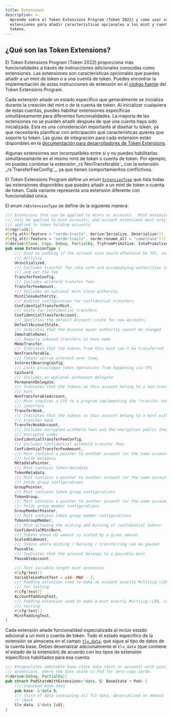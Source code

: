 ```yaml
---
title: Extensions
description: >-
  Aprende sobre el Token Extensions Program (Token 2022) y cómo usar sus
  extensiones para añadir características opcionales a los mint y cuentas de
  tokens.
---
```


## ¿Qué son las Token Extensions?

El Token Extensions Program (Token 2022) proporciona más funcionalidades a
través de instrucciones adicionales conocidas como extensiones. Las extensiones
son características opcionales que puedes añadir a un mint de token o a una
cuenta de token. Puedes encontrar la implementación de estas instrucciones de
extensión en el
[código fuente](https://github.com/solana-program/token-2022/tree/main/program/src/extension)
del Token Extensions Program.

Cada extensión añade un estado específico que generalmente se inicializa durante
la creación del mint o de la cuenta de token. Al inicializar cualquiera de estas
cuentas, puedes habilitar extensiones específicas simultáneamente para
diferentes funcionalidades. La mayoría de las extensiones no se pueden añadir
después de que una cuenta haya sido inicializada. Esta es una consideración
importante al diseñar tu token, ya que necesitarás planificar con anticipación
qué características quieres que soporte tu token. Las guías de integración para
cada extensión están disponibles en la
[documentación para desarrolladores de Token Extensions](/developers/guides/token-extensions/getting-started).

<Callout type="info">
  Algunas extensiones son incompatibles entre sí y no puedes habilitarlas
  simultáneamente en el mismo mint de token o cuenta de token. Por ejemplo, no
  puedes combinar la extensión _rs`NonTransferable`_ con la extensión
  _rs`TransferFeeConfig`_, ya que tienen comportamientos conflictivos.
</Callout>

El Token Extensions Program define un enum
[`ExtensionType`](https://github.com/solana-program/token-2022/blob/efd0c957fefbd79882d77df5fb2dac88c001249c/program/src/extension/mod.rs#L1059)
que lista todas las extensiones disponibles que puedes añadir a un mint de token
o cuenta de token. Cada variante representa una extensión diferente con
funcionalidad única.

El enum _rs`ExtensionType`_ se define de la siguiente manera:

```rust title="Token Extensions"
/// Extensions that can be applied to mints or accounts.  Mint extensions must
/// only be applied to mint accounts, and account extensions must only be
/// applied to token holding accounts.
#[repr(u16)]
#[cfg_attr(feature = "serde-traits", derive(Serialize, Deserialize))]
#[cfg_attr(feature = "serde-traits", serde(rename_all = "camelCase"))]
#[derive(Clone, Copy, Debug, PartialEq, TryFromPrimitive, IntoPrimitive)]
pub enum ExtensionType {
    /// Used as padding if the account size would otherwise be 355, same as a
    /// multisig
    Uninitialized,
    /// Includes transfer fee rate info and accompanying authorities to withdraw
    /// and set the fee
    TransferFeeConfig,
    /// Includes withheld transfer fees
    TransferFeeAmount,
    /// Includes an optional mint close authority
    MintCloseAuthority,
    /// Auditor configuration for confidential transfers
    ConfidentialTransferMint,
    /// State for confidential transfers
    ConfidentialTransferAccount,
    /// Specifies the default Account::state for new Accounts
    DefaultAccountState,
    /// Indicates that the Account owner authority cannot be changed
    ImmutableOwner,
    /// Require inbound transfers to have memo
    MemoTransfer,
    /// Indicates that the tokens from this mint can't be transferred
    NonTransferable,
    /// Tokens accrue interest over time,
    InterestBearingConfig,
    /// Locks privileged token operations from happening via CPI
    CpiGuard,
    /// Includes an optional permanent delegate
    PermanentDelegate,
    /// Indicates that the tokens in this account belong to a non-transferable
    /// mint
    NonTransferableAccount,
    /// Mint requires a CPI to a program implementing the "transfer hook"
    /// interface
    TransferHook,
    /// Indicates that the tokens in this account belong to a mint with a
    /// transfer hook
    TransferHookAccount,
    /// Includes encrypted withheld fees and the encryption public that they are
    /// encrypted under
    ConfidentialTransferFeeConfig,
    /// Includes confidential withheld transfer fees
    ConfidentialTransferFeeAmount,
    /// Mint contains a pointer to another account (or the same account) that
    /// holds metadata
    MetadataPointer,
    /// Mint contains token-metadata
    TokenMetadata,
    /// Mint contains a pointer to another account (or the same account) that
    /// holds group configurations
    GroupPointer,
    /// Mint contains token group configurations
    TokenGroup,
    /// Mint contains a pointer to another account (or the same account) that
    /// holds group member configurations
    GroupMemberPointer,
    /// Mint contains token group member configurations
    TokenGroupMember,
    /// Mint allowing the minting and burning of confidential tokens
    ConfidentialMintBurn,
    /// Tokens whose UI amount is scaled by a given amount
    ScaledUiAmount,
    /// Tokens where minting / burning / transferring can be paused
    Pausable,
    /// Indicates that the account belongs to a pausable mint
    PausableAccount,

    /// Test variable-length mint extension
    #[cfg(test)]
    VariableLenMintTest = u16::MAX - 2,
    /// Padding extension used to make an account exactly Multisig::LEN, used
    /// for testing
    #[cfg(test)]
    AccountPaddingTest,
    /// Padding extension used to make a mint exactly Multisig::LEN, used for
    /// testing
    #[cfg(test)]
    MintPaddingTest,
}
```

Cada extensión añade funcionalidad especializada al incluir estado adicional a
un mint o cuenta de token. Todo el estado específico de la extensión se almacena
en el campo
[`tlv_data`](https://github.com/solana-program/token-2022/blob/efd0c957fefbd79882d77df5fb2dac88c001249c/program/src/extension/mod.rs#L546),
que sigue al tipo de datos de la cuenta base. Debes deserializar adicionalmente
el `tlv_data` (que contiene el estado de la extensión) de acuerdo con los tipos
de extensión específicos habilitados para esa cuenta.

```rust title="Token Extensions"
/// Encapsulates immutable base state data (mint or account) with possible
/// extensions, where the base state is Pod for zero-copy serde.
#[derive(Debug, PartialEq)]
pub struct PodStateWithExtensions<'data, S: BaseState + Pod> {
    /// Unpacked base data
    pub base: &'data S,
    /// Slice of data containing all TLV data, deserialized on demand
    // !mark
    tlv_data: &'data [u8],
}
```
